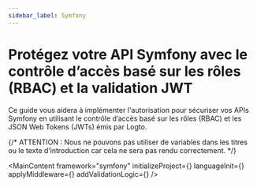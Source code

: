 ```yaml
---
sidebar_label: Symfony
---
```




# Protégez votre API Symfony avec le contrôle d’accès basé sur les rôles (RBAC) et la validation JWT

Ce guide vous aidera à implémenter l'autorisation pour sécuriser vos APIs Symfony en utilisant le contrôle d’accès basé sur les rôles (RBAC) et les JSON Web Tokens (JWTs) émis par Logto.

{/* ATTENTION : Nous ne pouvons pas utiliser de variables dans les titres ou le texte d’introduction car cela ne sera pas rendu correctement. */}

<MainContent
  framework="symfony"
  initializeProject={<InitProject />}
  languageInit={<Init />}
  applyMiddleware={<ApplyMiddleware />}
  addValidationLogic={<AddValidationLogic framework="symfony" />}
/>
